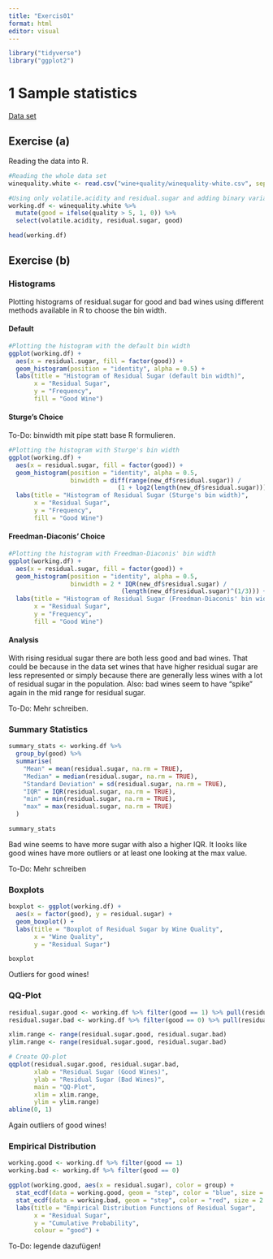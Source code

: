 ```yaml
---
title: "Exercis01"
format: html
editor: visual
---
```


```r
library("tidyverse")
library("ggplot2")
```

# 1 Sample statistics

[Data set](https://doi.org/10.24432/C56S3T)

## Exercise (a)

Reading the data into R.

```r
#Reading the whole data set
winequality.white <- read.csv("wine+quality/winequality-white.csv", sep = ";")

#Using only volatile.acidity and residual.sugar and adding binary variable good which is 1 if quality > 5 and 0 otherwise.
working.df <- winequality.white %>%
  mutate(good = ifelse(quality > 5, 1, 0)) %>%
  select(volatile.acidity, residual.sugar, good)

head(working.df)
```

## Exercise (b)

### Histograms

Plotting histograms of residual.sugar for good and bad wines using different methods available in R to choose the bin width.

#### Default

```r
#Plotting the histogram with the default bin width
ggplot(working.df) +
  aes(x = residual.sugar, fill = factor(good)) +
  geom_histogram(position = "identity", alpha = 0.5) + 
  labs(title = "Histogram of Residual Sugar (default bin width)", 
       x = "Residual Sugar", 
       y = "Frequency", 
       fill = "Good Wine")
```

#### Sturge's Choice

To-Do: binwidth mit pipe statt base R formulieren.

```r
#Plotting the histogram with Sturge's bin width
ggplot(working.df) +
  aes(x = residual.sugar, fill = factor(good)) + 
  geom_histogram(position = "identity", alpha = 0.5, 
                 binwidth = diff(range(new_df$residual.sugar)) /
                              (1 + log2(length(new_df$residual.sugar)))) + 
  labs(title = "Histogram of Residual Sugar (Sturge's bin width)", 
       x = "Residual Sugar", 
       y = "Frequency", 
       fill = "Good Wine")
```

#### Freedman-Diaconis' Choice

```r
#Plotting the histogram with Freedman-Diaconis' bin width
ggplot(working.df) +
  aes(x = residual.sugar, fill = factor(good)) +
  geom_histogram(position = "identity", alpha = 0.5, 
                 binwidth = 2 * IQR(new_df$residual.sugar) / 
                               (length(new_df$residual.sugar)^(1/3))) + 
  labs(title = "Histogram of Residual Sugar (Freedman-Diaconis' bin width)", 
       x = "Residual Sugar", 
       y = "Frequency", 
       fill = "Good Wine")
```

#### Analysis

With rising residual sugar there are both less good and bad wines. That could be because in the data set wines that have higher residual sugar are less represented or simply because there are generally less wines with a lot of residual sugar in the population. Also: bad wines seem to have "spike" again in the mid range for residual sugar.

To-Do: Mehr schreiben.

### Summary Statistics

```r
summary_stats <- working.df %>%
  group_by(good) %>%
  summarise(
    "Mean" = mean(residual.sugar, na.rm = TRUE),
    "Median" = median(residual.sugar, na.rm = TRUE),
    "Standard Deviation" = sd(residual.sugar, na.rm = TRUE),
    "IQR" = IQR(residual.sugar, na.rm = TRUE),
    "min" = min(residual.sugar, na.rm = TRUE),
    "max" = max(residual.sugar, na.rm = TRUE)
  )

summary_stats
```

Bad wine seems to have more sugar with also a higher IQR. It looks like good wines have more outliers or at least one looking at the max value.

To-Do: Mehr schreiben

### Boxplots

```r
boxplot <- ggplot(working.df) +
  aes(x = factor(good), y = residual.sugar) +
  geom_boxplot() +
  labs(title = "Boxplot of Residual Sugar by Wine Quality", 
       x = "Wine Quality", 
       y = "Residual Sugar")

boxplot
```

Outliers for good wines!

### QQ-Plot

```r
residual.sugar.good <- working.df %>% filter(good == 1) %>% pull(residual.sugar)
residual.sugar.bad <- working.df %>% filter(good == 0) %>% pull(residual.sugar)

xlim.range <- range(residual.sugar.good, residual.sugar.bad)
ylim.range <- range(residual.sugar.good, residual.sugar.bad)

# Create QQ-plot
qqplot(residual.sugar.good, residual.sugar.bad,
       xlab = "Residual Sugar (Good Wines)",
       ylab = "Residual Sugar (Bad Wines)",
       main = "QQ-Plot",
       xlim = xlim.range,
       ylim = ylim.range)
abline(0, 1)
```

Again outliers of good wines!

### Empirical Distribution

```r
working.good <- working.df %>% filter(good == 1)
working.bad <- working.df %>% filter(good == 0)

ggplot(working.good, aes(x = residual.sugar), color = group) +
  stat_ecdf(data = working.good, geom = "step", color = "blue", size = 2.5, alpha = 0.5) +
  stat_ecdf(data = working.bad, geom = "step", color = "red", size = 2.5, alpha = 0.5) +
  labs(title = "Empirical Distribution Functions of Residual Sugar", 
       x = "Residual Sugar", 
       y = "Cumulative Probability",
       colour = "good") +
```

To-Do: legende dazufügen!
